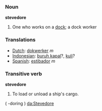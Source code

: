 === Noun ===

'''stevedore'''

# One who works on a [[dock]]; a dock worker

=== Translations ===
*[[Dutch]]: [[dokwerker]] ''m''
*[[Indonesian]]: [[buruh kapal]]?, [[kuli]]?
*[[Spanish]]: [[estibador]] ''m''

=== Transitive verb ===

'''stevedore'''

# To load or unload a ship's cargo.

( -doring )
[[da:Stevedore]]